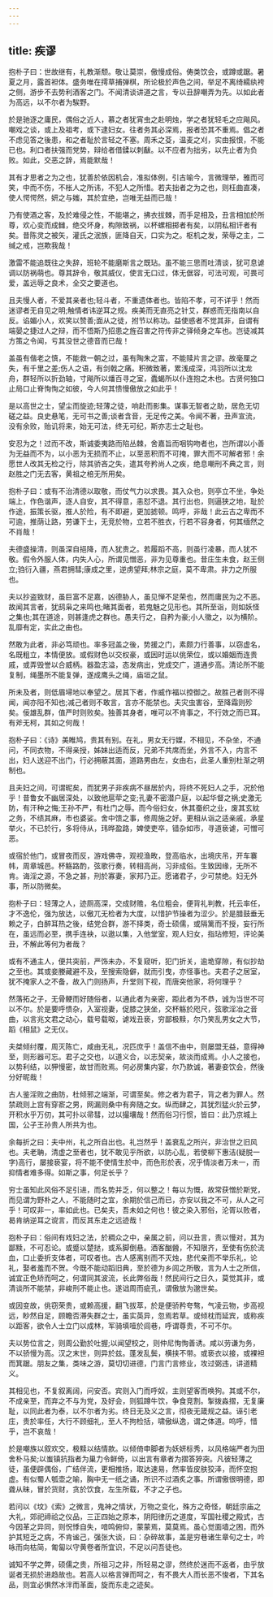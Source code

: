 ```yaml
---
---
---
```

title: 疾谬
---




抱朴子曰：世故继有，礼教渐颓。敬让莫崇，傲慢成俗。俦类饮会，或蹲或踞。暑夏之月，露首袒体。盛务唯在摴草捕弹棋，所论极於声色之间，举足不离绮繻纨袴之侧，游步不去势利酒客之门。不闻清谈讲道之言，专以丑辞嘲弄为先。以如此者为高远，以不尔者为騃野。

於是驰逐之庸民，偶俗之近人，慕之者犹宵虫之赴明烛，学之者犹轻毛之应飚风。嘲戏之谈，或上及祖考，或下逮妇女。往者务其必深焉，报者恐其不重焉。倡之者不虑见答之後患，和之者耻於言轻之不塞。周禾之芟，温麦之刈，实由报恨，不能已也。利口者扶强而党势，辩给者借鍒以刺瞂。以不应者为拙劣，以先止者为负败。如此，交恶之辞，焉能默哉！

其有才思者之为之也，犹善於依因机会，准拟体例，引古喻今，言微理举，雅而可笑，中而不伤，不枨人之所讳，不犯人之所惜。若夫拙者之为之也，则枉曲直凑，使人愕愕然，妍之与媸，其於宜绝，岂唯无益而已哉！

乃有使酒之客，及於难侵之性，不能堪之，拂衣拔棘，而手足相及，丑言相加於所尊，欢心变而成雠，绝交坏身，构隙致祸，以杯螺相掷者有矣，以阴私相讦者有矣。昔陈灵之被矢，灌氏之泯族，匪降自天，口实为之。枢机之发，荣辱之主，二缄之戒，岂欺我哉！

激雷不能追既往之失辞，班轮不能磨斯言之既玷。虽不能三思而吐清谈，犹可息谑调以防祸萌也。尊其辞令，敬其威仪，使言无口过，体无倨容，可法可观，可畏可爱，盖远辱之良术，全交之要道也。

且夫慢人者，不爱其亲者也;轻斗者，不重遗体者也。皆陷不孝，可不详乎！然而迷谬者无自见之明;触情者讳逆耳之规。疾美而无直亮之针艾，群惑而无指南以自反。谄媚小人，欢笑以赞善;面从之徒，拊节以称功。益使惑者不觉其非，自谓有端晏之捷过人之辩，而不悟斯乃招患之旌召害之符传非之驿倾身之车也。岂徒减其方策之令闻，亏其没世之德音而已哉！

盖虽有偕老之慎，不能救一朝之过，虽有陶朱之富，不能赎片言之谬。故毫厘之失，有千里之差;伤人之语，有剑戟之痛。积微致著，累浅成深，鸿羽所以沈龙舟，群轻所以折劲轴，寸飚所以燔百寻之室，蠹蝎所以仆连抱之木也。古贤何独口止局口止脊恂恂之如彼，今人何其愦慢傲放之如此乎！

是以高世之士，望尘而旋迹;轻薄之徒，响赴而影集。谋事无智者之助，居危无切磋之益。良史悬笔，无可书之善;谈者含音，无足传之美。令闻不著，丑声宣流，没有余败，贻讥将来，始无可法，终无可纪，斯亦志士之耻也。

安忍为之！过而不改，斯诚委夷路而陷丛棘，舍嘉旨而咽钩吻者也，岂所谓以小善为无益而不为，以小恶为无损而不止，以至恶积而不可掩，罪大而不可解者邪！余愿世人改其无检之行，除其骄吝之失，遣其夸矜尚人之疾，绝息嘲刑不典之言，则赵胜之门无去客，黄祖之棓无所用矣。

抱朴子曰：或有不治清德以取敬，而仗气力以求畏。其入众也，则亭立不坐，争处端上，作色谐声，逐人自安，其不得意，恚怼不退。其行出也，则逼狭之地，耻於作途，振策长驱，推人於险，有不即避，更加摅顿。鸣呼，非哉！此云古之卑而不可逾，推荫让路，劳谦下士，无竞於物，立若不胜衣，行若不容身者，何其缅然之不肖哉！

夫德盛操清，则虽深自挹降，而人犹贵之。若履蹈不高，则虽行凌暴，而人犹不敬。假令外服人体，内失人心，所谓见憎恶，非为见尊重也。昔庄生未食，赵王侧立;驺衍入疆，燕君拥彗;康成之里，逆虏望拜;林宗之庭，莫不卑肃。非力之所服也。

夫以抄盗致财，虽巨富不足嘉，凶德胁人，虽见惮不足荣也，然而庸民为之不恶。故闻其言者，犹鸱枭之来鸣也;睹其面者，若鬼魅之见形也。其所至诣，则如妖怪之集也;其在道途，则甚逢虎之群也。愚夫行之，自矜为豪;小人徵之，以为横阶。乱靡有定，实此之由也。

然敢为此者，非必笃顽也。率多冠盖之後，势援之门，素颇力行善事，以窃虚名，名既粗立，本情便放。或假财色以交权豪，或因时运以佻荣位，或以婚姻而连贵戚，或弄毁誉以合威柄。器盈志溢，态发病出，党成交广，道通步高。清论所不能复制，绳墨所不能复弹，遂成鹰头之绳，庙垣之鼠。

所未及者，则低眉埽地以奉望之。居其下者，作威作福以控御之。故胜己者则不得闻，闻亦阳不知也;减己者则不敢言，言亦不能禁也。夫灾虫害谷，至降霜则殄矣。佞雄乱群，值严时则败矣。独善其身者，唯可以不肯事之，不行效之而已耳。有斧无柯，其如之何哉！

抱朴子曰：《诗》美睢鸠，贵其有别。在礼，男女无行媒，不相见，不杂坐，不通问，不同衣物，不得亲授，姊妹出适而反，兄弟不共席而坐，外言不入，内言不出，妇人送迎不出门，行必拥蔽其面，道路男由左，女由右，此圣人重别杜渐之明制也。

且夫妇之间，可谓昵矣，而犹男子非疾病不昼居於内，将终不死妇人之手，况於他乎！昔鲁女不幽居深处，以致他扈荦之变;孔妻不密潜户庭，以起华督之祸;史激无防，有汗种之悔;王孙不严，有杜门之辱。而今俗妇女，休其蚕织之业，废其玄紞之务，不绩其麻，市也婆娑。舍中馈之事，修周施之好。更相从诣之适亲戚，承星举火，不已於行，多将侍从，玮晔盈路，婢使吏卒，错杂如市，寻道亵谑，可憎可恶。

或宿於他门，或冒夜而反，游戏佛寺，观视渔畋，登高临水，出境庆吊，开车褰帏，周章城邑。杯觞路酌，弦歌行奏，转相高尚，习非成俗。生致因缘，无所不肯。诲淫之源，不急之甚，刑於寡妻，家邦乃正。愿诸君子，少可禁绝。妇无外事，所以防微矣。

抱朴子曰：轻薄之人，迹厕高深，交成财赡，名位粗会，便背礼判教，托云率任，才不逸伦，强为放达，以傲兀无检者为大度，以惜护节操者为涩少。於是腊鼓垂无赖之子，白醉耳热之後，结党合群，游不择类，奇士硕儒，或隔篱而不授，妄行所在，虽远而必至，携手连袂，以遨以集，入他堂室，观人妇女，指玷修短，评论美丑，不解此等何为者哉？

或有不通主人，便共突前，严饰未办，不复窥听，犯门折关，逾垝穿隙，有似抄劫之至也。其或妾媵藏避不及，至搜索隐僻，就而引曳，亦怪事也。夫君子之居室，犹不掩家人之不备，故入门则扬声，升堂则下视，而唐突他家，将何理乎？

然落拓之子，无骨鲠而好随俗者，以通此者为亲密，距此者为不恭，诚为当世不可以不尔。於是要呼愦杂，入室视妻，促膝之狭坐，交杯觞於咫尺，弦歌淫冶之音曲，以言兆文君之动心，载号载呶，谑戏丑亵，穷鄙极黩，尔乃笑乱男女之大节，蹈《相鼠》之无仪。

夫桀倾纣覆，周灭陈亡，咸由无礼，况匹庶乎！盖信不由中，则屡盟无益，意得神至，则形器可忘。君子之交也，以道义合，以志契亲，故淡而成焉。小人之接也，以势利结，以狎慢密，故甘而败焉。何必房集内宴，尔乃款诚，著妻妾饮会，然後分好昵哉！

古人鉴淫败之曲防，杜倾邪之端渐，可谓至矣。修之者为君子，背之者为罪人。然禁疏则上宫有穿窬之男，网漏则桑中有奔随之女。纵而肆之，其犹烈猛火於云梦，开积水乎万仞，其可扑以帚彗，过以撮壤哉！然而俗习行惯，皆曰：此乃京城上国，公子王孙贵人所共为也。

余每折之曰：夫中州，礼之所自出也。礼岂然乎！盖衰乱之所兴，非治世之旧风也。夫老聃，清虚之至者也，犹不敢见乎所欲，以防心乱，若使柳下惠洁(疑脱一字)高行，屡接亵宴，将不能不使情生於中，而色形於表，况乎情淡者万未一，而抑情者难多得。如斯之事，何足长乎？

穷士虽知此风俗不足引进，而名势并乏，何以整之！每以为慨，故常获憎於斯党，而见谓为野朴之人，不能随时之宜，余期於信己而已，亦安以我之不可，从人之可乎！可叹非一，率如此也。已矣夫，吾未如之何也！彼之染入邪俗，沦胥以败者，曷肯纳逆耳之谠言，而反其东走之远迹哉！

抱朴子曰：俗间有戏妇之法，於稠众之中，亲属之前，问以丑言，责以慢对，其为鄙黩，不可忍论。或蹙以楚挞，或系脚倒悬。酒客酗醟，不知限齐，至使有伤於流血，口止委折支体者，可叹者也。古人感离别而不灭烛，悲代亲而不举乐礼，论礼，娶者羞而不贺。今既不能动蹈旧典，至於德为乡闾之所敬，言为人士之所信，诚宜正色矫而呵之，何谓同其波流，长此弊俗哉！然民间行之日久，莫觉其非，或清谈所不能禁，非峻刑不能止也。遂诎周而疵孔，谓傲放为邈世矣。

或因变故，佻窃荣贵，或赖高援，翻飞拔萃，於是便骄矜夸骜，气凌云物，步高视远，眇然自足，顾瞻否滞失群之士，虽实英异，忽焉若草。或倾枕而延宾，或称疾以距客，欲令人士立门以成林，军骑填噎於闾巷，呼谓尊贵，不可不尔。

夫以势位言之，则周公勤於吐握;以闻望校之，则仲尼恂恂善诱。咸以劳谦为务，不以骄慢为高。汉之末世，则异於兹。蓬发乱鬓，横挟不带。或亵衣以接，或裸袒而箕踞。朋友之集，类味之游，莫切切进德，门言门言修业，攻过弼违，讲道精义。

其相见也，不复叙离阔，问安否。宾则入门而呼奴，主则望客而唤狗。其或不尔，不成亲至，而弃之不与为党，及好会，则狐蹲牛饮，争食竞割。掣拨淼摺，无复廉耻，以同此者为泰，以不尔者为劣。终日无及义之言，彻夜无箴规之益。诬引老庄，贵於率任，大行不顾细礼，至人不拘检括，啸傲纵逸，谓之体道。呜呼，惜乎，岂不哀哉！

於是嘲族以叙欢交，极黩以结情款。以倾倚申脚者为妖妍标秀，以风格端严者为田舍朴马矣;以蚩镇抗指者为巢力令鲜倚，以出言有章者为摺答猝突。凡彼轻薄之徒，虽便辟偶俗，广结伴流，更相推扬，取达速易，然率皆皮肤狡泽，而怀空抱虚。有似蜀人瓠壶之喻，胸中无一纸之诵，所识不过酒炙之事。所谓傲很明德，即聋从昧，冒於货财，贪於饮食，左生所载，不才之子也。

若问以《坟》《索》之微言，鬼神之情状，万物之变化，殊方之奇怪，朝廷宗庙之大礼，郊祀禘祫之仪品，三正四始之原本，阴阳律历之道度，军国社稷之殿式，古今因革之异同，则怳悸自失，喑鸣俯仰，蒙蒙焉，莫莫焉。虽心觉面墙之困，而外护其短乏之病，不肯谧己，强张大谈，曰：杂碎故事，盖是穷巷诸生章句之士，吟咏而向枯简，匍匐以守黄卷者所宜识，不足以问吾徒也。

诚知不学之弊，硕儒之贵，所祖习之非，所轻易之谬，然终於迷而不返者，由乎放诞者无损於进趋故也。若高人以格言弹而呵之，有不畏大人而长恶不悛者，下其名品，则宜必惧然冰泮而革面，旋而东走之迹矣。